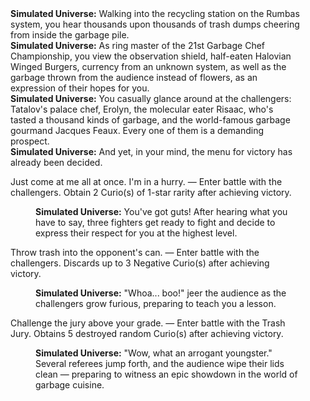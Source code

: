 {{Dialogue Start}}
:'''Simulated Universe:''' Walking into the recycling station on the Rumbas system, you hear thousands upon thousands of trash dumps cheering from inside the garbage pile.
:'''Simulated Universe:''' As ring master of the 21st Garbage Chef Championship, you view the observation shield, half-eaten Halovian Winged Burgers, currency from an unknown system, as well as the garbage thrown from the audience instead of flowers, as an expression of their hopes for you.
:'''Simulated Universe:''' You casually glance around at the challengers: Tatalov's palace chef, Erolyn, the molecular eater Risaac, who's tasted a thousand kinds of garbage, and the world-famous garbage gourmand Jacques Feaux. Every one of them is a demanding prospect.
:'''Simulated Universe:''' And yet, in your mind, the menu for victory has already been decided.
:{{DIcon|Star}} Just come at me all at once. I'm in a hurry. &mdash; Enter battle with the challengers. Obtain 2 Curio(s) of 1-star rarity after achieving victory.
::'''Simulated Universe:''' You've got guts! After hearing what you have to say, three fighters get ready to fight and decide to express their respect for you at the highest level.
:{{DIcon|Star}} Throw trash into the opponent's can. &mdash; Enter battle with the challengers. Discards up to 3 Negative Curio(s) after achieving victory.
::'''Simulated Universe:''' "Whoa... boo!" jeer the audience as the challengers grow furious, preparing to teach you a lesson.
:{{DIcon|Star}} Challenge the jury above your grade. &mdash; Enter battle with the Trash Jury. Obtains 5 destroyed random Curio(s) after achieving victory.
::'''Simulated Universe:''' "Wow, what an arrogant youngster." Several referees jump forth, and the audience wipe their lids clean &mdash; preparing to witness an epic showdown in the world of garbage cuisine.
{{Dialogue End}}